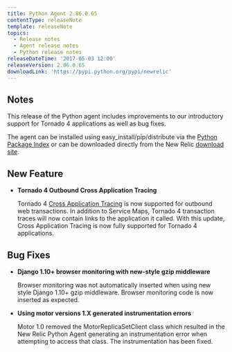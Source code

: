 ```yaml
---
title: Python Agent 2.86.0.65
contentType: releaseNote
template: releaseNote
topics:
  - Release notes
  - Agent release notes
  - Python release notes
releaseDateTime: '2017-05-03 12:00'
releaseVersion: 2.86.0.65
downloadLink: 'https://pypi.python.org/pypi/newrelic'
---
```


## Notes

This release of the Python agent includes improvements to our introductory support for Tornado 4 applications as well as bug fixes.

The agent can be installed using easy_install/pip/distribute via the [Python Package Index](https://pypi.python.org/pypi/newrelic) or can be downloaded directly from the New Relic [download site](http://download.newrelic.com/python_agent/release/).

## New Feature

* **Tornado 4 Outbound Cross Application Tracing**

  Tornado 4 [Cross Application Tracing](https://docs.newrelic.com/docs/apm/transactions/cross-application-traces/cross-application-tracing) is now supported for outbound web transactions. In addition to Service Maps, Tornado 4 transaction traces will now contain links to the application it called. With this update, Cross Application Tracing is now fully supported for Tornado 4 applications.

## Bug Fixes

* **Django 1.10+ browser monitoring with new-style gzip middleware**

  Browser monitoring was not automatically inserted when using new style Django 1.10+ gzip middleware. Browser monitoring code is now inserted as expected.
* **Using motor versions 1.X generated instrumentation errors**

  Motor 1.0 removed the MotorReplicaSetClient class which resulted in the New Relic Python Agent generating an instrumentation error when attempting to access that class. The instrumentation has been fixed.
